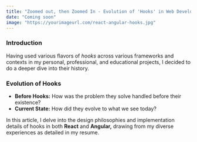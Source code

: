 ```yaml
---
title: "Zoomed out, then Zoomed In - Evolution of 'Hooks' in Web Development"
date: "Coming soon"
image: "https://yourimageurl.com/react-angular-hooks.jpg"
---
```


### Introduction

Having used various flavors of _hooks_ across various frameworks and contexts in my personal, professional, and educational projects, I decided to do a deeper dive into their history.

### Evolution of Hooks

- **Before Hooks:** How was the problem they solve handled before their existence?
- **Current State:** How did they evolve to what we see today?

In this article, I delve into the design philosophies and implementation details of hooks in both **React** and **Angular,** drawing from my diverse experiences as detailed in my resume.
